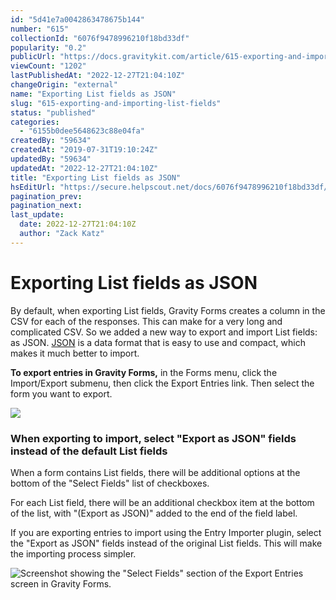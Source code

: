 ```yaml
---
id: "5d41e7a0042863478675b144"
number: "615"
collectionId: "6076f9478996210f18bd33df"
popularity: "0.2"
publicUrl: "https://docs.gravitykit.com/article/615-exporting-and-importing-list-fields"
viewCount: "1202"
lastPublishedAt: "2022-12-27T21:04:10Z"
changeOrigin: "external"
name: "Exporting List fields as JSON"
slug: "615-exporting-and-importing-list-fields"
status: "published"
categories: 
  - "6155b0dee5648623c88e04fa"
createdBy: "59634"
createdAt: "2019-07-31T19:10:24Z"
updatedBy: "59634"
updatedAt: "2022-12-27T21:04:10Z"
title: "Exporting List fields as JSON"
hsEditUrl: "https://secure.helpscout.net/docs/6076f9478996210f18bd33df/article/5d41e7a0042863478675b144"
pagination_prev: 
pagination_next: 
last_update:
  date: 2022-12-27T21:04:10Z
  author: "Zack Katz"
---
```


# Exporting List fields as JSON

By default, when exporting List fields, Gravity Forms creates a column in the CSV for each of the responses. This can make for a very long and complicated CSV. So we added a new way to export and import List fields: as JSON. [JSON](https://wikipedia.org/wiki/JSON) is a data format that is easy to use and compact, which makes it much better to import.

**To export entries in Gravity Forms,** in the Forms menu, click the Import/Export submenu, then click the Export Entries link. Then select the form you want to export.

![](https://i.gravitykit.com/ravr3g+)

### When exporting to import, select "Export as JSON" fields instead of the default List fields

When a form contains List fields, there will be additional options at the bottom of the "Select Fields" list of checkboxes.

For each List field, there will be an additional checkbox item at the bottom of the list, with "(Export as JSON)" added to the end of the field label.

If you are exporting entries to import using the Entry Importer plugin, select the "Export as JSON" fields instead of the original List fields. This will make the importing process simpler.

![Screenshot showing the "Select Fields" section of the Export Entries screen in Gravity Forms.](https://i.gravitykit.com/m30Fdz+)